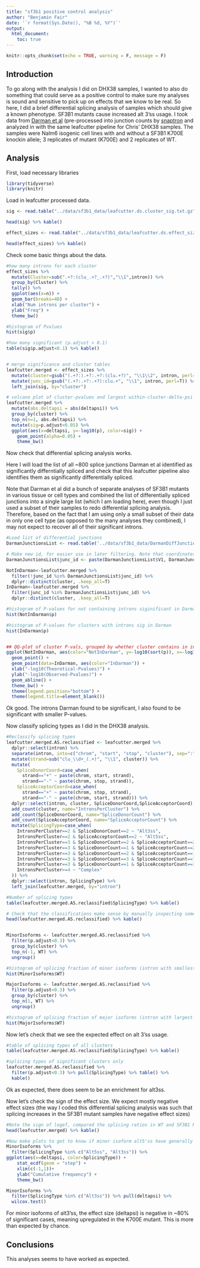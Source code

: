 ```yaml
---
title: "sf3b1 positive control analysis"
author: "Benjamin Fair"
date: '`r format(Sys.Date(), "%B %d, %Y")`'
output:
  html_document:
    toc: true
---
```


```r
knitr::opts_chunk$set(echo = TRUE, warning = F, message = F)
```

## Introduction

To go along with the analysis I did on DHX38 samples, I wanted to also do something that could serve as a positive control to make sure my analyses is sound and sensitive to pick up on effects that we know to be real. So here, I did a brief differential splicing analysis of samples which should give a known phenotype. SF3B1 mutants cause increased alt 3'ss usage. I took data from [Darman et al](https://www.ncbi.nlm.nih.gov/pubmed/26565915) (pre-processed into junction counts by [snaptron](http://snaptron.cs.jhu.edu) and analyzed in with the same leafcutter pipeline for Chris' DHX38 samples. The samples were Nalm6 isogenic cell lines with and without a SF3B1 K700E knockin allele; 3 replicates of mutant (K700E) and 2 replicates of WT.

## Analysis

First, load necessary libraries
```r
library(tidyverse)
library(knitr)

```

Load in leafcutter processed data.

```r
sig <- read.table("../data/sf3b1_data/leafcutter.ds.cluster_sig.txt.gz", sep='\t', header=T)

head(sig) %>% kable()

effect_sizes <- read.table("../data/sf3b1_data/leafcutter.ds.effect_sizes.txt.gz", sep='\t', header=T)

head(effect_sizes) %>% kable()
```

Check some basic things about the data.

```r
#how many introns for each cluster
effect_sizes %>%
  mutate(Cluster=sub(".+?:(clu_.+?_.+?)","\\1",intron)) %>%
  group_by(Cluster) %>%
  tally() %>%
  ggplot(aes(x=n)) +
  geom_bar(breaks=40) +
  xlab("Num introns per cluster") +
  ylab("Freq") +
  theme_bw()

#histogram of Pvalues
hist(sig$p)

#how many significant (p.adjust < 0.1)
table(sig$p.adjust<0.1) %>% kable()


# merge significance and cluster tables
leafcutter.merged <- effect_sizes %>%
  mutate(cluster=gsub("(.+?:).+?:.+?:(clu.+?)", "\\1\\2", intron, perl=T)) %>%
  mutate(junc_id=gsub("(.+?:.+?:.+?):clu.+", "\\1", intron, perl=T)) %>%
  left_join(sig, by="cluster")

# volcano plot of cluster-pvalues and largest within-cluster-delta-psi
leafcutter.merged %>%
  mutate(abs.deltapsi = abs(deltapsi)) %>%
  group_by(cluster) %>% 
  top_n(n=1, abs.deltapsi) %>%
  mutate(sig=p.adjust<0.05) %>%
  ggplot(aes(x=deltapsi, y=-log10(p), color=sig)) +
    geom_point(alpha=0.05) +
    theme_bw()
```


Now check that differential splicing analysis works. 

Here I will load the list of all ~800 splice junctions Darman et al identified as significantly differntially spliced and check that this leafcutter pipeline also identifies them as significantly differentially spliced.

Note that Darman et al did a bunch of separate analyses of SF3B1 mutants in various tissue or cell types and combined the list of differentially spliced junctions into a single large list (which I am loading here), even though I just used a subset of their samples to redo differential splicing analysis. Therefore, based on the fact that I am using only a small subset of their data in only one cell type (as opposed to the many analyses they combined), I may not expect to recover all of their significant introns.

```r
#Load list of differential junctions
DarmanJunctionsList <- read.table('../data/sf3b1_data/DarmanDiffJunctions.LiftedToHg38.bed.txt', header=F)

# Make new id, for easier use in later filtering. Note that coordinates may need to add 1, compared to leafcutter coordinates
DarmanJunctionsList$junc_id <- paste(DarmanJunctionsList$V1, DarmanJunctionsList$V2 + 1, DarmanJunctionsList$V3 + 1, sep=":")

NotInDarman<-leafcutter.merged %>%
  filter(!junc_id %in% DarmanJunctionsList$junc_id) %>%
  dplyr::distinct(cluster, .keep_all=T)
InDarman<-leafcutter.merged %>% 
  filter(junc_id %in% DarmanJunctionsList$junc_id) %>%
  dplyr::distinct(cluster, .keep_all=T)

#histogram of P-values for not containing introns siginificant in Darman et al
hist(NotInDarman$p)

#histogram of P-values for clusters with introns sig in Darman
hist(InDarman$p)


## QQ-plot of cluster P-vals, grouped by whether cluster contains in intron identified as differentially spliced in Daraman et al.
ggplot(NotInDarman, aes(color="NotInDarman", y=-log10(sort(p)), x=-log10(1:length(p)/length(p)))) +
  geom_point() +
  geom_point(data=InDarman, aes(color="InDarman")) +
  xlab("-log10(Theoretical-Pvalues)") +
  ylab("-log10(Observed-Pvalues)") +
  geom_abline() +
  theme_bw() +
  theme(legend.position="bottom") +
  theme(legend.title=element_blank())
```

Ok good. The introns Darman found to be significant, I also found to be significant with smaller P-values.

Now classify splicing types as I did in the DHX38 analysis.

```r
#Reclassify splicing types
leafcutter.merged.AS.reclassified <- leafcutter.merged %>% 
  dplyr::select(intron) %>%
  separate(intron, into=c("chrom", "start", "stop", "cluster"), sep=":", remove=F) %>%
  mutate(strand=sub("clu_\\d+_(.+)", "\\1", cluster)) %>%
  mutate(
    SpliceDonorCoord=case_when(
      strand=="+" ~ paste(chrom, start, strand),
      strand=="-" ~ paste(chrom, stop, strand)),
    SpliceAcceptorCoord=case_when(
      strand=="+" ~ paste(chrom, stop, strand),
      strand=="-" ~ paste(chrom, start, strand))) %>%
  dplyr::select(intron, cluster, SpliceDonorCoord,SpliceAcceptorCoord) %>%
  add_count(cluster, name="IntronsPerCluster") %>%
  add_count(SpliceDonorCoord, name="SpliceDonorCount") %>%
  add_count(SpliceAcceptorCoord, name="SpliceAcceptorCount") %>%
  mutate(SplicingType=case_when(
    IntronsPerCluster==2 & SpliceDonorCount==2 ~ "Alt3ss",
    IntronsPerCluster==2 & SpliceAcceptorCount==2 ~ "Alt5ss",
    IntronsPerCluster==3 & SpliceDonorCount==2 & SpliceAcceptorCount==2 ~ "CassetteExonSkipped",
    IntronsPerCluster==3 & SpliceDonorCount==1 & SpliceAcceptorCount==2 ~ "CassetteExonIncluded.DownstreamIntron",
    IntronsPerCluster==3 & SpliceDonorCount==2 & SpliceAcceptorCount==1 ~ "CassetteExonIncluded.UpstreamIntron",
    IntronsPerCluster==3 & SpliceDonorCount==3 & SpliceAcceptorCount==1 ~ "Alt3ss",
    IntronsPerCluster==3 & SpliceDonorCount==1 & SpliceAcceptorCount==3 ~ "Alt5ss",
    IntronsPerCluster>=4 ~ "Complex"
  )) %>%
  dplyr::select(intron, SplicingType) %>%
  left_join(leafcutter.merged, by="intron")

#Number of splicing types
table(leafcutter.merged.AS.reclassified$SplicingType) %>% kable()

# Check that the classifications make sense by manually inspecting some intron coordinates for a few clusters
head(leafcutter.merged.AS.reclassified) %>% kable()


MinorIsoforms <- leafcutter.merged.AS.reclassified %>%
  filter(p.adjust<0.3) %>%
  group_by(cluster) %>%
  top_n(-1, WT) %>%
  ungroup()

#histogram of splicing fraction of minor isoforms (intron with smallest splicing fraction within cluster)
hist(MinorIsoforms$WT)

MajorIsoforms <- leafcutter.merged.AS.reclassified %>%
  filter(p.adjust<0.3) %>%
  group_by(cluster) %>%
  top_n(1, WT) %>%
  ungroup()

#histogram of splicing fraction of major isoforms (intron with largest splicing fraction within cluster)
hist(MajorIsoforms$WT)
```


Now let's check that we see the expected effect on alt 3'ss usage.


```r
#table of splicing types of all clusters
table(leafcutter.merged.AS.reclassified$SplicingType) %>% kable()

#splicing types of significant clusters only
leafcutter.merged.AS.reclassified %>%
  filter(p.adjust<0.3) %>% pull(SplicingType) %>% table() %>%
  kable()
```

Ok as expected, there does seem to be an enrichment for alt3ss.

Now let's check the sign of the effect size. We expect mostly negative effect sizes (the way I coded this differential splicing analysis was such that splicing increases in the SF3B1 mutant samples have negative effect sizes)

```r
#Note the sign of logef, compared the splicing ratios in WT and SF3B1 K700E
head(leafcutter.merged) %>% kable()

#Now make plots to get to know if minor isoform alt5'ss have generally gone down. Same for alt 3'ss.
MinorIsoforms %>%
  filter(SplicingType %in% c("Alt5ss", "Alt3ss")) %>%
ggplot(aes(x=deltapsi, color=SplicingType)) +
    stat_ecdf(geom = "step") +
    xlim(c(-1,1))+
    ylab("Cumulative frequency") +
    theme_bw()

MinorIsoforms %>%
  filter(SplicingType %in% c("Alt3ss")) %>% pull(deltapsi) %>%
  wilcox.test()
```

For minor isoforms of alt3'ss, the effect size (deltapsi) is negative in ~80% of significant cases, meaning upregulated in the K700E mutant. This is more than expected by chance.


## Conclusions

This analyses seems to have worked as expected.


